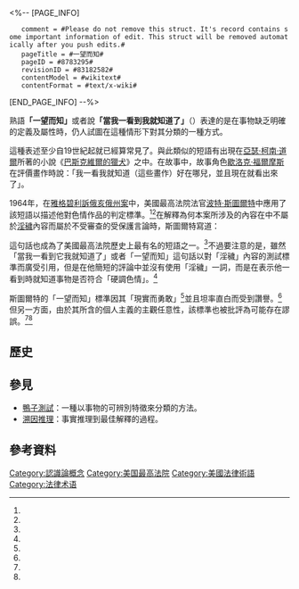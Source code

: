 <%-- [PAGE_INFO]
    comment = #Please do not remove this struct. It's record contains some important information of edit. This struct will be removed automatically after you push edits.#
    pageTitle = #一望而知#
    pageID = #8783295#
    revisionID = #83182582#
    contentModel = #wikitext#
    contentFormat = #text/x-wiki#
[END_PAGE_INFO] --%>

熟語'''「一望而知」'''或者說'''「當我一看到我就知道了」'''（{{lang-en|'''I know it when I see it'''}}）表達的是在事物缺乏明確的定義及屬性時，仍人試圖在這種情形下對其分類的一種方式。

這種表述至少自19世紀起就已經算常見了。與此類似的短語有出現在[[亞瑟·柯南·道爾]]所著的小說《[[巴斯克維爾的獵犬]]》之中。在故事中，故事角色[[歇洛克·福爾摩斯]]在評價畫作時說：「我一看我就知道（這些畫作）好在哪兒，並且現在就看出來了」。

1964年，在[[雅格碧利訴俄亥俄州案]]中，美國最高法院法官[[波特·斯圖爾特]]中應用了該短語以描述他對色情作品的判定標準。<ref name="origins_wsj"/><ref name="social_media_ecommercetimes"/>在解釋為何本案所涉及的內容在{{tsl|en|Roth test|羅斯測試}}中不屬於[[淫穢]]內容而屬於不受審查的受保護言論時，斯圖爾特寫道：

{{quote|我當前應當不會去再進一步嘗試去定義那些被包含在速記說明（[[硬調色情|硬調色情]]）中的材料類別——或許我永遠都沒法成功地做到這點——但是當我一看到它我就知道了，這個案件中的電影顯然不是（那種色情製品）。<ref name="quote_supreme"/>}}

這句話也成為了美國最高法院歷史上最有名的短語之一。<ref name="on_jstor"/>不過要注意的是，雖然「當我一看到它我就知道了」或者「一望而知」這句話以對「淫穢」內容的測試標準而廣受引用，但是在他簡短的評論中並沒有使用「淫穢」一詞，而是在表示他一看到時就知道事物是否符合「硬調色情」。<ref name="quote_supreme"/>

斯圖爾特的「一望而知」標準因其「現實而勇敢」<ref name="worthy_book"/>並且坦率直白而受到讚譽。<ref name="literature_book"/>但另一方面，由於其所含的個人主義的主觀任意性，該標準也被批評為可能存在謬誤。<ref name="bias_speech"/><ref name="approaches_bu"/>

== 歷史 ==

{{empty section}}

== 參見 ==

* [[鴨子測試]]：一種以事物的可辨別特徵來分類的方法。
* [[溯因推理]]：事實推理到最佳解釋的過程。

== 參考資料 ==

{{reflist|refs=
<ref name="origins_wsj">{{Cite web|title=The Origins of Justice Stewart's "I Know It When I See It"|url=https://www.wsj.com/articles/BL-LB-4558|website=The Wall Street Journal Online|date=2007-09-27|language=en|last=Lattman|first=Peter|access-date=2024-06-26}}</ref>
<ref name="social_media_ecommercetimes">{{Cite web|title=SCOTUS: From Pornography's 'I Know It When I See It' to Social Media's 'I Don't Get It'|url=https://www.ecommercetimes.com/story/scotus-from-pornographys-i-know-it-when-i-see-it-to-social-medias-i-dont-get-it-71402.html|website=E-Commerce Times|date=2010-12-08|language=en-US|last=admin-ectnews|access-date=2024-06-26}}</ref>
<ref name="quote_supreme">{{Cite web|title=Jacobellis v. Ohio, 378 U.S. 184 (1964)|url=https://supreme.justia.com/cases/federal/us/378/184/|website=Justia Law|language=en|access-date=2024-06-26}}</ref>
<ref name="on_jstor">{{Cite journal |last=Gewirtz |first=Paul |title=On "I Know It When I See It" |url=https://www.jstor.org/stable/797245?origin=crossref |journal=The Yale Law Journal |date=1996-01 |volume=105 |issue=4 |doi=10.2307/797245}}</ref>
<ref name="worthy_book">{{Cite book|title=A Worthy Tradition: Freedom of Speech in America|last=Harry Kalven|year=1988|pages=40}}</ref>
<ref name="literature_book">{{Cite book|title=Law and Literature: A Misunderstood Relation|authorlink=Richard A. Posner|year=1988|pages=308}}</ref>
<ref name="bias_speech">{{cite speech |last=Baskin|first=Barry|title=Implicit Bias in the Courtroom|event=2018 Afternoon Plenary Speakers|date=2018-11-16|location=Contra Costa County, California|publisher=Contra Costa County Bar Association|url=http://www.cccba.org/attorney/mcle/seminar-materials/2018/Plenary_Session.pdf |access-date=2018-11-29|language=en}}</ref><!--404-->
<ref name='approaches_bu'>{{cite journal|last=Goldberg|first=William|year=2010|title=Two Nations, One Web: Comparative Legal Approaches To Pornographic Obscenity By The United States And The United Kingdom|journal=Boston University Law Review |volume=90|url=http://www.bu.edu/law/journals-archive/bulr/documents/goldberg_000.pdf |pages=2121–2148 |access-date=2024-06-26}}</ref>
}}

[[Category:認識論概念]][[Category:美国最高法院]][[Category:美國法律術語]][[Category:法律术语]]

